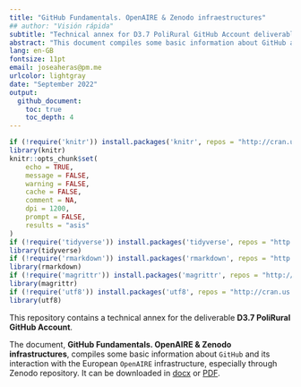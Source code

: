 ```yaml
---
title: "GitHub Fundamentals. OpenAIRE & Zenodo infraestructures"
## author: "Visión rápida"
subtitle: "Technical annex for D3.7 PoliRural GitHub Account deliverable"
abstract: "This document compiles some basic information about GitHub and its interaction with the European OpenAIRE infrastructure, especially through Zenodo repository"
lang: en-GB
fontsize: 11pt
email: joseaheras@pm.me
urlcolor: lightgray
date: "September 2022"
output:
  github_document:
    toc: true
    toc_depth: 4
---
```


```r
if (!require('knitr')) install.packages('knitr', repos = "http://cran.us.r-project.org")
library(knitr)
knitr::opts_chunk$set(
	echo = TRUE,
	message = FALSE,
	warning = FALSE,
	cache = FALSE,
	comment = NA,
	dpi = 1200,
	prompt = FALSE,
	results = "asis"
)
if (!require('tidyverse')) install.packages('tidyverse', repos = "http://cran.us.r-project.org")
library(tidyverse)
if (!require('rmarkdown')) install.packages('rmarkdown', repos = "http://cran.us.r-project.org")
library(rmarkdown)
if (!require('magrittr')) install.packages('magrittr', repos = "http://cran.us.r-project.org")
library(magrittr)
if (!require('utf8')) install.packages('utf8', repos = "http://cran.us.r-project.org")
library(utf8)
```

This repository contains a technical annex for the deliverable **D3.7 PoliRural GitHub Account**.

The document, **GitHub Fundamentals. OpenAIRE & Zenodo infrastructures**, compiles some basic information about `GitHub` and its interaction with the European `OpenAIRE` infrastructure, especially through Zenodo repository. It can be downloaded in [docx](/D3.7%20PoliRural%20GitHub%20Account_ext.docx) or [PDF](/D3.7%20PoliRural%20GitHub%20Account_ext.pdf).